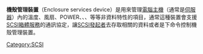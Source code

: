 '''機殼管理裝置'''（Enclosure services device）是用來管理[[電腦主機|電腦主機]]（通常是[[伺服器|伺服器]]）內的溫度、風扇、POWER、、、等等非資料特性的項目，通常這種裝置會支援[[SCSI箱體服務|SCSI箱體服務]]的通訊協定，讓[[SCSI發起者|SCSI發起者]]去存取相關的資料或者是下命令控制機殼管理裝置。

{{compu-stub}}

[[Category:SCSI|Category:SCSI]]